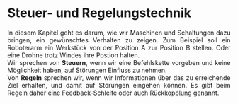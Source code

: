 # Steuer- und Regelungstechnik

<div style="text-align: justify">
In diesem Kapitel geht es darum, wie wir Maschinen und Schaltungen dazu bringen, ein gewünschtes Verhalten zu zeigen. Zum Beispiel soll ein Roboterarm ein Werkstück von der Position A zur Position B stellen. Oder eine Drohne trotz Windes ihre Postion halten.  
Wir sprechen von **Steuern**, wenn wir eine Befehlskette vorgeben und keine Möglichkeit haben, auf Störungen Einfluss zu nehmen.  
Von **Regeln** sprechen wir, wenn wir Informationen über das zu erreichende Ziel erhalten, und damit auf Störungen eingehen können. Es gibt beim Regeln daher eine Feedback-Schleife oder auch Rückkopplung genannt.   

</div>
